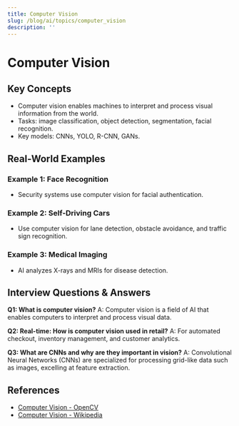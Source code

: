 ```yaml
---
title: Computer Vision
slug: /blog/ai/topics/computer_vision
description: ''
---
```

# Computer Vision

## Key Concepts
- Computer vision enables machines to interpret and process visual information from the world.
- Tasks: image classification, object detection, segmentation, facial recognition.
- Key models: CNNs, YOLO, R-CNN, GANs.

## Real-World Examples

### Example 1: Face Recognition
- Security systems use computer vision for facial authentication.

### Example 2: Self-Driving Cars
- Use computer vision for lane detection, obstacle avoidance, and traffic sign recognition.

### Example 3: Medical Imaging
- AI analyzes X-rays and MRIs for disease detection.

## Interview Questions & Answers

**Q1: What is computer vision?**
A: Computer vision is a field of AI that enables computers to interpret and process visual data.

**Q2: Real-time: How is computer vision used in retail?**
A: For automated checkout, inventory management, and customer analytics.

**Q3: What are CNNs and why are they important in vision?**
A: Convolutional Neural Networks (CNNs) are specialized for processing grid-like data such as images, excelling at feature extraction.

## References
- [Computer Vision - OpenCV](https://opencv.org/)
- [Computer Vision - Wikipedia](https://en.wikipedia.org/wiki/Computer_vision)
